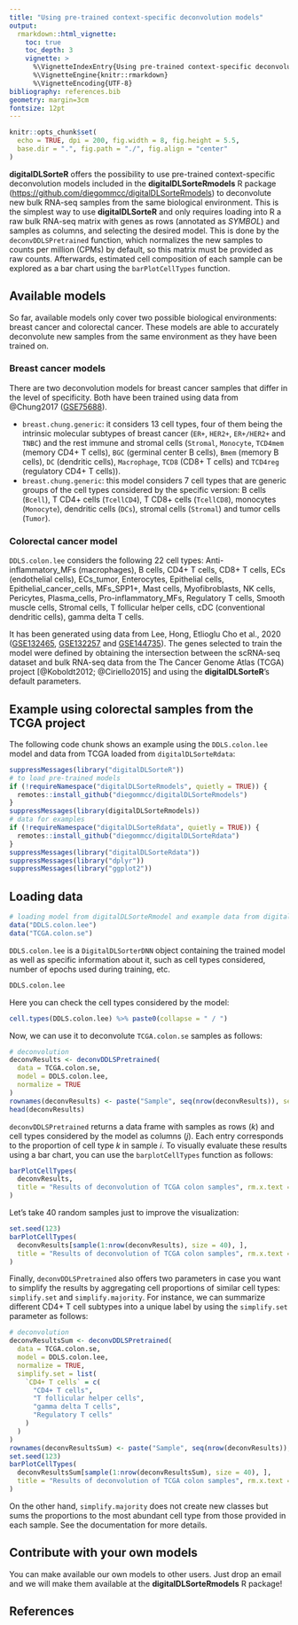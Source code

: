 ```yaml
---
title: "Using pre-trained context-specific deconvolution models"
output: 
  rmarkdown::html_vignette:
    toc: true
    toc_depth: 3
    vignette: >
      %\VignetteIndexEntry{Using pre-trained context-specific deconvolution models}
      %\VignetteEngine{knitr::rmarkdown}
      %\VignetteEncoding{UTF-8}
bibliography: references.bib
geometry: margin=3cm
fontsize: 12pt
---
```


```r
knitr::opts_chunk$set(
  echo = TRUE, dpi = 200, fig.width = 8, fig.height = 5.5, 
  base.dir = ".", fig.path = "./", fig.align = "center"
)
```

**digitalDLSorteR** offers the possibility to use pre-trained context-specific deconvolution models included in the **digitalDLSorteRmodels** R package (<https://github.com/diegommcc/digitalDLSorteRmodels>) to deconvolute new bulk RNA-seq samples from the same biological environment. This is the simplest way to use **digitalDLSorteR** and only requires loading into R a raw bulk RNA-seq matrix with genes as rows (annotated as _SYMBOL_) and samples as columns, and selecting the desired model. This is done by the `deconvDDLSPretrained` function, which normalizes the new samples to counts per million (CPMs) by default, so this matrix must be provided as raw counts. Afterwards, estimated cell composition of each sample can be explored as a bar chart using the `barPlotCellTypes` function.

<!-- ```{r workflow, fig.cap = "**Workflow to use pre-trained models**", echo = FALSE} -->
<!-- knitr::include_graphics("workflow_pretrained_models.png") -->
<!-- ``` -->

<!-- ![(#fig:workflow) Workflow to use pre-trained models](workflow_pretrained_models.png) -->

## Available models

So far, available models only cover two possible biological environments: breast cancer and colorectal cancer. These models are able to accurately deconvolute new samples from the same environment as they have been trained on. 

### Breast cancer models

There are two deconvolution models for breast cancer samples that differ in the level of specificity. Both have been trained using data from @Chung2017 ([GSE75688](https://www.ncbi.nlm.nih.gov/geo/query/acc.cgi?acc=GSE75688)).

* `breast.chung.generic`: it considers 13 cell types, four of them being the intrinsic molecular subtypes of breast cancer (`ER+`, `HER2+`, `ER+/HER2+` and `TNBC`) and the rest immune and stromal cells (`Stromal`, `Monocyte`, `TCD4mem` (memory CD4+ T cells), `BGC` (germinal center B cells), `Bmem` (memory B cells), `DC` (dendritic cells), `Macrophage`, `TCD8` (CD8+ T cells) and `TCD4reg` (regulatory CD4+ T cells)).
* `breast.chung.generic`: this model considers 7 cell types that are generic groups of the cell types considered by the specific version: B cells (`Bcell`), T CD4+ cells (`TcellCD4`), T CD8+ cells (`TcellCD8`), monocytes (`Monocyte`), dendritic cells (`DCs`), stromal cells (`Stromal`) and tumor cells (`Tumor`).

### Colorectal cancer model

`DDLS.colon.lee` considers the following 22 cell types: Anti-inflammatory_MFs (macrophages), B cells, CD4+ T cells, CD8+ T cells, ECs (endothelial cells), ECs_tumor, Enterocytes, Epithelial cells, Epithelial_cancer_cells, MFs_SPP1+, Mast cells, Myofibroblasts, NK cells, Pericytes, Plasma_cells, Pro-inflammatory_MFs, Regulatory T cells, Smooth muscle cells, Stromal cells, T follicular helper cells, cDC (conventional dendritic cells), gamma delta T cells.

It has been generated using data from Lee, Hong, Etlioglu Cho et al., 2020 ([GSE132465](https://www.ncbi.nlm.nih.gov/geo/query/acc.cgi?acc=GSE132465), [GSE132257](https://www.ncbi.nlm.nih.gov/geo/query/acc.cgi?acc=GSE132257) and [GSE144735](https://www.ncbi.nlm.nih.gov/geo/query/acc.cgi?acc=GSE144735)). The genes selected to train the model were defined by obtaining the intersection between the scRNA-seq dataset and bulk RNA-seq data from the The Cancer Genome Atlas (TCGA) project [@Koboldt2012; @Ciriello2015] and using the **digitalDLSorteR**'s default parameters.

## Example using colorectal samples from the TCGA project

The following code chunk shows an example using the `DDLS.colon.lee` model and data from TCGA loaded from `digitalDLSorteRdata`:

```r
suppressMessages(library("digitalDLSorteR"))
# to load pre-trained models
if (!requireNamespace("digitalDLSorteRmodels", quietly = TRUE)) {
  remotes::install_github("diegommcc/digitalDLSorteRmodels")
}
suppressMessages(library(digitalDLSorteRmodels))
# data for examples
if (!requireNamespace("digitalDLSorteRdata", quietly = TRUE)) {
  remotes::install_github("diegommcc/digitalDLSorteRdata")
}
suppressMessages(library("digitalDLSorteRdata"))
suppressMessages(library("dplyr"))
suppressMessages(library("ggplot2"))
```

## Loading data

```r
# loading model from digitalDLSorteRmodel and example data from digitalDLSorteRdata
data("DDLS.colon.lee")
data("TCGA.colon.se")
```

`DDLS.colon.lee` is a `DigitalDLSorterDNN` object containing the trained model as well as specific information about it, such as cell types considered, number of epochs used during training, etc. 

```r
DDLS.colon.lee
```

Here you can check the cell types considered by the model: 

```r
cell.types(DDLS.colon.lee) %>% paste0(collapse = " / ")
```

Now, we can use it to deconvolute `TCGA.colon.se` samples as follows:

```r
# deconvolution
deconvResults <- deconvDDLSPretrained(
  data = TCGA.colon.se,
  model = DDLS.colon.lee,
  normalize = TRUE
)
rownames(deconvResults) <- paste("Sample", seq(nrow(deconvResults)), sep = "_")
head(deconvResults)
```

`deconvDDLSPretrained` returns a data frame with samples as rows ($k$) and cell types considered by the model as columns ($j$). Each entry corresponds to the proportion of cell type $k$ in sample $i$. To visually evaluate these results using a bar chart, you can use the `barplotCellTypes` function as follows:

```r
barPlotCellTypes(
  deconvResults, 
  title = "Results of deconvolution of TCGA colon samples", rm.x.text = T
)
```

Let's take 40 random samples just to improve the visualization: 

```r
set.seed(123)
barPlotCellTypes(
  deconvResults[sample(1:nrow(deconvResults), size = 40), ], 
  title = "Results of deconvolution of TCGA colon samples", rm.x.text = T
)
```

Finally, `deconvDDLSPretrained` also offers two parameters in case you want to simplify the results by aggregating cell proportions of similar cell types: `simplify.set` and `simplify.majority`. For instance, we can summarize different CD4+ T cell subtypes into a unique label by using the `simplify.set` parameter as follows:

```r
# deconvolution
deconvResultsSum <- deconvDDLSPretrained(
  data = TCGA.colon.se,
  model = DDLS.colon.lee,
  normalize = TRUE,
  simplify.set = list(
    `CD4+ T cells` = c(
      "CD4+ T cells", 
      "T follicular helper cells", 
      "gamma delta T cells", 
      "Regulatory T cells"
    )
  )
)
rownames(deconvResultsSum) <- paste("Sample", seq(nrow(deconvResults)), sep = "_")
set.seed(123)
barPlotCellTypes(
  deconvResultsSum[sample(1:nrow(deconvResultsSum), size = 40), ], 
  title = "Results of deconvolution of TCGA colon samples", rm.x.text = T
)
```

On the other hand, `simplify.majority` does not create new classes but sums the proportions to the most abundant cell type from those provided in each sample. See the documentation for more details.

## Contribute with your own models

You can make available our own models to other users. Just drop an email and we will make them available at the **digitalDLSorteRmodels** R package!

## References

<!-- ## Session info {.unnumbered} -->

<!-- ```{r sessionInfo, echo=FALSE} -->
<!-- sessionInfo() -->
<!-- ``` -->
